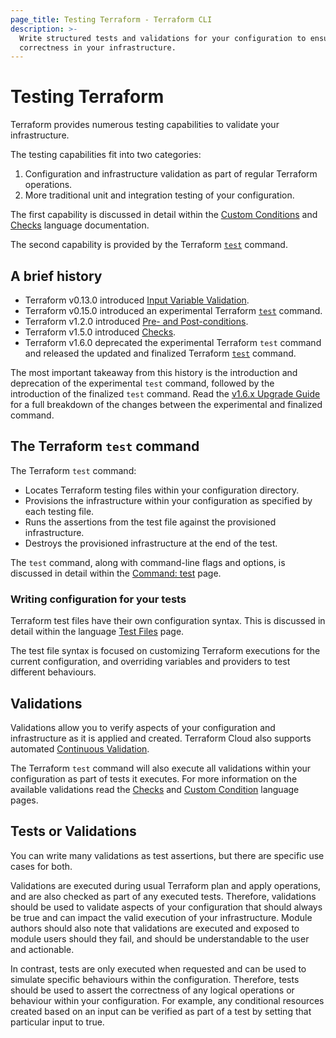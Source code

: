 ```yaml
---
page_title: Testing Terraform - Terraform CLI
description: >-
  Write structured tests and validations for your configuration to ensure
  correctness in your infrastructure.
---
```


# Testing Terraform

Terraform provides numerous testing capabilities to validate your infrastructure.

The testing capabilities fit into two categories:

1. Configuration and infrastructure validation as part of regular Terraform operations.
2. More traditional unit and integration testing of your configuration.

The first capability is discussed in detail within the [Custom Conditions](/terraform/language/expressions/custom-conditions) and [Checks](/terraform/language/checks) language documentation.

The second capability is provided by the Terraform [`test`](/terraform/cli/commands/test) command.

## A brief history

- Terraform v0.13.0 introduced [Input Variable Validation](/terraform/language/expressions/custom-conditions#input-variable-validation).
- Terraform v0.15.0 introduced an experimental Terraform [`test`](/terraform/language/v1.5.x/modules/testing-experiment) command.
- Terraform v1.2.0 introduced [Pre- and Post-conditions](/terraform/language/expressions/custom-conditions#preconditions-and-postconditions).
- Terraform v1.5.0 introduced [Checks](/terraform/language/checks).
- Terraform v1.6.0 deprecated the experimental Terraform `test` command and released the updated and finalized Terraform [`test`](/terraform/cli/commands/test) command.

The most important takeaway from this history is the introduction and deprecation of the experimental `test` command, followed by the introduction of the finalized `test` command. Read the [v1.6.x Upgrade Guide](/terraform/language/v1.6.x/upgrade-guides) for a full breakdown of the changes between the experimental and finalized command.

## The Terraform `test` command

The Terraform `test` command:

- Locates Terraform testing files within your configuration directory.
- Provisions the infrastructure within your configuration as specified by each testing file.
- Runs the assertions from the test file against the provisioned infrastructure.
- Destroys the provisioned infrastructure at the end of the test.

The `test` command, along with command-line flags and options, is discussed in detail within the [Command: test](/terraform/cli/commands/test) page.

### Writing configuration for your tests

Terraform test files have their own configuration syntax. This is discussed in detail within the language [Test Files](/terraform/language/tests) page.

The test file syntax is focused on customizing Terraform executions for the current configuration, and overriding variables and providers to test different behaviours.

## Validations

Validations allow you to verify aspects of your configuration and infrastructure as it is applied and created. Terraform Cloud also supports automated [Continuous Validation](/terraform/cloud-docs/workspaces/health#continuous-validation).

The Terraform `test` command will also execute all validations within your configuration as part of tests it executes. For more information on the available validations read the [Checks](/terraform/language/checks) and [Custom Condition](/terraform/language/expressions/custom-conditions) language pages.

## Tests or Validations

You can write many validations as test assertions, but there are specific use cases for both.

Validations are executed during usual Terraform plan and apply operations, and are also checked as part of any executed tests. Therefore, validations should be used to validate aspects of your configuration that should always be true and can impact the valid execution of your infrastructure. Module authors should also note that validations are executed and exposed to module users should they fail, and should be understandable to the user and actionable.

In contrast, tests are only executed when requested and can be used to simulate specific behaviours within the configuration. Therefore, tests should be used to assert the correctness of any logical operations or behaviour within your configuration. For example, any conditional resources created based on an input can be verified as part of a test by setting that particular input to true.
